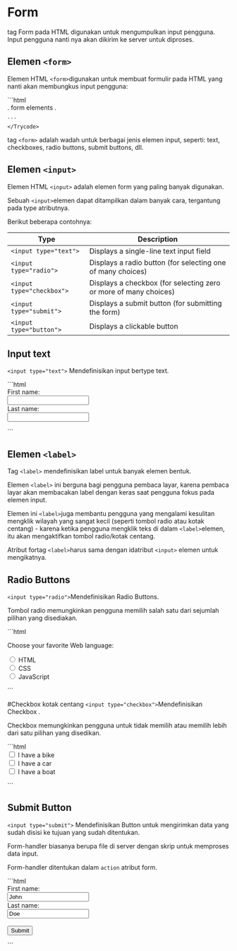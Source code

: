 # Form 
tag Form pada HTML digunakan untuk mengumpulkan input pengguna. Input pengguna nanti nya akan dikirim ke server untuk diproses.



## Elemen ``<form>``
Elemen HTML ``<form>``digunakan untuk membuat formulir pada HTML yang nanti akan membungkus input pengguna:


<div >
<Trycode code_source="https://www.w3schools.com/html/tryit.asp?filename=tryhtml_elements">
    ```html
<form>
.
form elements
.
</form>


    ```
    </Trycode>
</div>

tag ``<form>`` adalah wadah untuk berbagai jenis elemen input, seperti: text, checkboxes, radio buttons, submit buttons, dll.


## Elemen ``<input>``
Elemen HTML ``<input>`` adalah elemen form yang paling banyak digunakan.

Sebuah ``<input>``elemen dapat ditampilkan dalam banyak cara, tergantung pada type atributnya.

Berikut beberapa contohnya:


| Type                    | Description                                                      |
|-------------------------|------------------------------------------------------------------|
| ``<input type="text">``     | Displays a single-line text input field                          |
| ``<input type="radio">``    | Displays a radio button (for selecting one of many choices)      |
| ``<input type="checkbox">`` | Displays a checkbox (for selecting zero or more of many choices) |
| ``<input type="submit">``   | Displays a submit button (for submitting the form)               |
| ``<input type="button">``   | Displays a clickable button                                      |

## Input text
``<input type="text">`` Mendefinisikan input bertype text.

<div >
<Trycode code_source="https://www.w3schools.com/html/tryit.asp?filename=tryhtml_elements">
    ```html
<form>
  <label for="fname">First name:</label><br>
  <input type="text" id="fname" name="fname"><br>
  <label for="lname">Last name:</label><br>
  <input type="text" id="lname" name="lname">
</form>
    ```
    </Trycode>
</div>


## Elemen ``<label>``

Tag ``<label>`` mendefinisikan label untuk banyak elemen bentuk.

Elemen ``<label>`` ini berguna bagi pengguna pembaca layar, karena pembaca layar akan membacakan label dengan keras saat pengguna fokus pada elemen input.

Elemen ini ``<label>``juga membantu pengguna yang mengalami kesulitan mengklik wilayah yang sangat kecil (seperti tombol radio atau kotak centang) - karena ketika pengguna mengklik teks di dalam ``<label>``elemen, itu akan mengaktifkan tombol radio/kotak centang.

Atribut fortag ``<label>``harus sama dengan idatribut ``<input>`` elemen untuk mengikatnya.

## Radio Buttons
``<input type="radio">``Mendefinisikan Radio Buttons.

Tombol radio memungkinkan pengguna memilih salah satu dari sejumlah pilihan yang disediakan.




<div >
<Trycode code_source="https://www.w3schools.com/html/tryit.asp?filename=tryhtml_elements">
    ```html
<p>Choose your favorite Web language:</p>

<form>
  <input type="radio" id="html" name="fav_language" value="HTML">
  <label for="html">HTML</label><br>
  <input type="radio" id="css" name="fav_language" value="CSS">
  <label for="css">CSS</label><br>
  <input type="radio" id="javascript" name="fav_language" value="JavaScript">
  <label for="javascript">JavaScript</label>
</form>
    ```
    </Trycode>
</div>


#Checkbox kotak centang
``<input type="checkbox">``Mendefinisikan Checkbox .

Checkbox memungkinkan pengguna untuk tidak memilih atau memilih lebih dari satu pilihan yang disedikan.




<div >
<Trycode code_source="https://www.w3schools.com/html/tryit.asp?filename=tryhtml_elements">
    ```html
<form>
  <input type="checkbox" id="vehicle1" name="vehicle1" value="Bike">
  <label for="vehicle1"> I have a bike</label><br>
  <input type="checkbox" id="vehicle2" name="vehicle2" value="Car">
  <label for="vehicle2"> I have a car</label><br>
  <input type="checkbox" id="vehicle3" name="vehicle3" value="Boat">
  <label for="vehicle3"> I have a boat</label>
</form>
    ```
    </Trycode>
</div>

##  Submit Button
``<input type="submit">`` Mendefinisikan Button untuk mengirimkan data yang sudah disisi ke tujuan yang sudah ditentukan.

Form-handler biasanya berupa file di server dengan skrip untuk memproses data input.

Form-handler ditentukan dalam ``action`` atribut form.

<div >
<Trycode code_source="https://www.w3schools.com/html/tryit.asp?filename=tryhtml_elements">
    ```html
<form action="/action_page.php">
  <label for="fname">First name:</label><br>
  <input type="text" id="fname" name="fname" value="John"><br>
  <label for="lname">Last name:</label><br>
  <input type="text" id="lname" name="lname" value="Doe"><br><br>
  <input type="submit" value="Submit">
</form>
    ```
    </Trycode>
</div>
